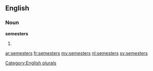 ==English==

===Noun===
'''semesters'''

# {{plural of|[[semester]]}}

[[Category:English plurals]]

[[ar:semesters]]
[[fr:semesters]]
[[my:semesters]]
[[nl:semesters]]
[[sv:semesters]]
